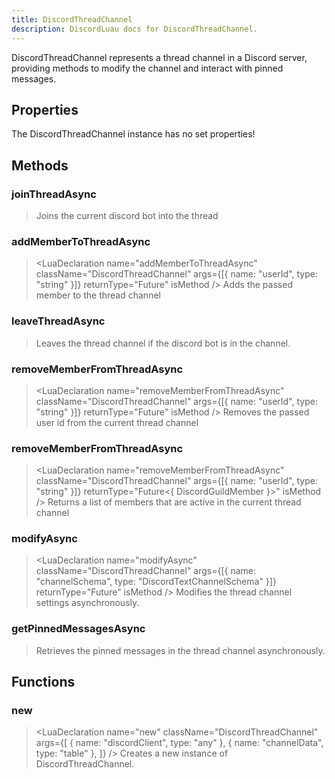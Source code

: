 ```yaml
---
title: DiscordThreadChannel
description: DiscordLuau docs for DiscordThreadChannel.
---
```


[//]: # "This file was automatically compiled through the Generator luau code under this repository"
[//]: # "if you want to edit the documentation of discord-luau, please write changes"
[//]: # "to the discord-luau repository itself, we extract the comments from discord-luau and translate"
[//]: # "them into markdown files that Nextra can interpret!"
[//]: # "----- DOCUMENT IMPORTS ----- "


[//]: # "----- DOCUMENT DESCRIPTION ----- "

DiscordThreadChannel represents a thread channel in a Discord server, providing methods to modify the channel and interact with pinned messages.

[//]: # "----- DOCUMENT PROPERTIES ----- "

## Properties

The DiscordThreadChannel instance has no set properties!

[//]: # "----- DOCUMENT METHODS ----- "

## Methods

### joinThreadAsync

> <LuaDeclaration
> 	name="joinThreadAsync"
> 	className="DiscordThreadChannel"
> 	args={[]}
> 	returnType="Future<unknown>"
> 	isMethod
> />
> Joins the current discord bot into the thread

### addMemberToThreadAsync

> <LuaDeclaration
> 	name="addMemberToThreadAsync"
> 	className="DiscordThreadChannel"
> 	args={[{ name: "userId", type: "string" }]}
> 	returnType="Future<unknown>"
> 	isMethod
> />
> Adds the passed member to the thread channel

### leaveThreadAsync

> <LuaDeclaration
> 	name="leaveThreadAsync"
> 	className="DiscordThreadChannel"
> 	args={[]}
> 	returnType="Future<unknown>"
> 	isMethod
> />
> Leaves the thread channel if the discord bot is in the channel.

### removeMemberFromThreadAsync

> <LuaDeclaration
> 	name="removeMemberFromThreadAsync"
> 	className="DiscordThreadChannel"
> 	args={[{ name: "userId", type: "string" }]}
> 	returnType="Future<unknown>"
> 	isMethod
> />
> Removes the passed user id from the current thread channel

### removeMemberFromThreadAsync

> <LuaDeclaration
> 	name="removeMemberFromThreadAsync"
> 	className="DiscordThreadChannel"
> 	args={[{ name: "userId", type: "string" }]}
> 	returnType="Future<{ DiscordGuildMember }>"
> 	isMethod
> />
> Returns a list of members that are active in the current thread channel

### modifyAsync

> <LuaDeclaration
> 	name="modifyAsync"
> 	className="DiscordThreadChannel"
> 	args={[{ name: "channelSchema", type: "DiscordTextChannelSchema" }]}
> 	returnType="Future<unknown>"
> 	isMethod
> />
> Modifies the thread channel settings asynchronously.

### getPinnedMessagesAsync

> <LuaDeclaration
> 	name="getPinnedMessagesAsync"
> 	className="DiscordThreadChannel"
> 	args={[]}
> 	returnType="Future<{[number]: DiscordMessage}>"
> 	isMethod
> />
> Retrieves the pinned messages in the thread channel asynchronously.

[//]: # "----- DOCUMENT FUNCTIONS ----- "

## Functions

### new

> <LuaDeclaration
> 	name="new"
> 	className="DiscordThreadChannel"
> 	args={[
> 		{ name: "discordClient", type: "any" },
> 		{ name: "channelData", type: "table" },
> 	]}
> />
> Creates a new instance of DiscordThreadChannel.
